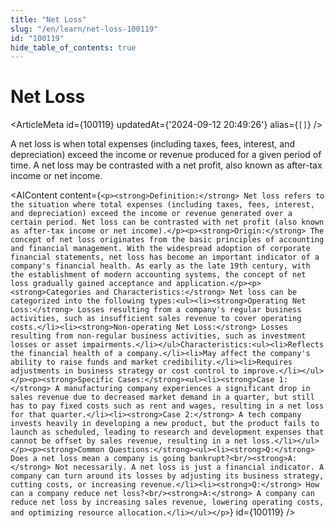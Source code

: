 ```yaml
---
title: "Net Loss"
slug: "/en/learn/net-loss-100119"
id: "100119"
hide_table_of_contents: true
---
```



# Net Loss

<ArticleMeta id={100119} updatedAt={'2024-09-12 20:49:26'} alias={`[]`} />
<div className='border-solid border-b border-t-0 my-4 border-[var(--ifm-color-gray-300)]' />

A net loss is when total expenses (including taxes, fees, interest, and depreciation) exceed the income or revenue produced for a given period of time. A net loss may be contrasted with a net profit, also known as after-tax income or net income.

<AIContent content={`<p><strong>Definition:</strong> Net loss refers to the situation where total expenses (including taxes, fees, interest, and depreciation) exceed the income or revenue generated over a certain period. Net loss can be contrasted with net profit (also known as after-tax income or net income).</p><p><strong>Origin:</strong> The concept of net loss originates from the basic principles of accounting and financial management. With the widespread adoption of corporate financial statements, net loss has become an important indicator of a company's financial health. As early as the late 19th century, with the establishment of modern accounting systems, the concept of net loss gradually gained acceptance and application.</p><p><strong>Categories and Characteristics:</strong> Net loss can be categorized into the following types:<ul><li><strong>Operating Net Loss:</strong> Losses resulting from a company's regular business activities, such as insufficient sales revenue to cover operating costs.</li><li><strong>Non-operating Net Loss:</strong> Losses resulting from non-regular business activities, such as investment losses or asset impairments.</li></ul>Characteristics:<ul><li>Reflects the financial health of a company.</li><li>May affect the company's ability to raise funds and market credibility.</li><li>Requires adjustments in business strategy or cost control to improve.</li></ul></p><p><strong>Specific Cases:</strong><ul><li><strong>Case 1:</strong> A manufacturing company experiences a significant drop in sales revenue due to decreased market demand in a quarter, but still has to pay fixed costs such as rent and wages, resulting in a net loss for that quarter.</li><li><strong>Case 2:</strong> A tech company invests heavily in developing a new product, but the product fails to launch as scheduled, leading to research and development expenses that cannot be offset by sales revenue, resulting in a net loss.</li></ul></p><p><strong>Common Questions:</strong><ul><li><strong>Q:</strong> Does a net loss mean a company is going bankrupt?<br/><strong>A:</strong> Not necessarily. A net loss is just a financial indicator. A company can turn around its losses by adjusting its business strategy, cutting costs, or increasing revenue.</li><li><strong>Q:</strong> How can a company reduce net loss?<br/><strong>A:</strong> A company can reduce net loss by increasing sales revenue, lowering operating costs, and optimizing resource allocation.</li></ul></p>`} id={100119} />
